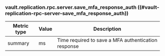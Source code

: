 ### vault.replication.rpc.server.save_mfa_response_auth ((#vault-replication-rpc-server-save_mfa_response_auth))

Metric type | Value | Description
----------- | ----- | -----------
summary     | ms    | Time required to save a MFA authentication response